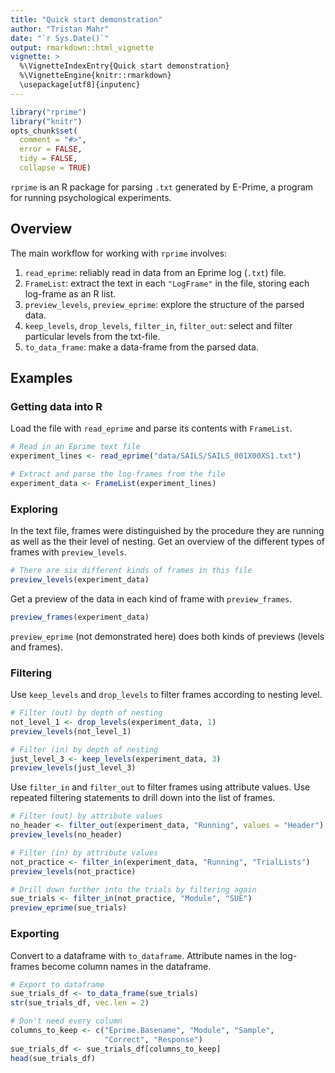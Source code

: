 ```yaml
---
title: "Quick start demonstration"
author: "Tristan Mahr"
date: "`r Sys.Date()`"
output: rmarkdown::html_vignette
vignette: >
  %\VignetteIndexEntry{Quick start demonstration}
  %\VignetteEngine{knitr::rmarkdown}
  \usepackage[utf8]{inputenc}
---
```


```r
library("rprime")
library("knitr")
opts_chunk$set(
  comment = "#>",
  error = FALSE,
  tidy = FALSE,
  collapse = TRUE)
```

`rprime` is an R package for parsing `.txt` generated by E-Prime, a program for 
running psychological experiments. 

## Overview

The main workflow for working with `rprime` involves:

1. `read_eprime`: reliably read in data from an Eprime log (`.txt`) file.
2. `FrameList`: extract the text in each `"LogFrame"` in the file, storing each 
   log-frame as an R list.
3. `preview_levels`, `preview_eprime`: explore the structure of the parsed 
   data.
4. `keep_levels`, `drop_levels`, `filter_in`, `filter_out`: select and filter 
   particular levels from the txt-file.
5.  `to_data_frame`: make a data-frame from the parsed data.


## Examples

### Getting data into R

Load the file with `read_eprime` and parse its contents with `FrameList`.

```r
# Read in an Eprime text file
experiment_lines <- read_eprime("data/SAILS/SAILS_001X00XS1.txt")

# Extract and parse the log-frames from the file
experiment_data <- FrameList(experiment_lines)
```

### Exploring

In the text file, frames were distinguished by the procedure they are running as 
well as the their level of nesting. Get an overview of the different types of 
frames with `preview_levels`.

```r
# There are six different kinds of frames in this file
preview_levels(experiment_data)
```

Get a preview of the data in each kind of frame with `preview_frames`.

```r
preview_frames(experiment_data)
```

`preview_eprime` (not demonstrated here) does both kinds of previews (levels 
and frames).

### Filtering

Use `keep_levels` and `drop_levels` to filter frames according to nesting level.

```r
# Filter (out) by depth of nesting
not_level_1 <- drop_levels(experiment_data, 1)
preview_levels(not_level_1)

# Filter (in) by depth of nesting
just_level_3 <- keep_levels(experiment_data, 3)
preview_levels(just_level_3)
```

Use `filter_in` and `filter_out` to filter frames using attribute values. Use 
repeated filtering statements to drill down into the list of frames.

```r
# Filter (out) by attribute values
no_header <- filter_out(experiment_data, "Running", values = "Header")
preview_levels(no_header)

# Filter (in) by attribute values
not_practice <- filter_in(experiment_data, "Running", "TrialLists")
preview_levels(not_practice)

# Drill down further into the trials by filtering again
sue_trials <- filter_in(not_practice, "Module", "SUE")
preview_eprime(sue_trials)
```

### Exporting

Convert to a dataframe with `to_dataframe`. Attribute names in the log-frames 
become column names in the dataframe.

```r
# Export to dataframe
sue_trials_df <- to_data_frame(sue_trials)
str(sue_trials_df, vec.len = 2)

# Don't need every column
columns_to_keep <- c("Eprime.Basename", "Module", "Sample", 
                     "Correct", "Response")
sue_trials_df <- sue_trials_df[columns_to_keep]
head(sue_trials_df)
```
